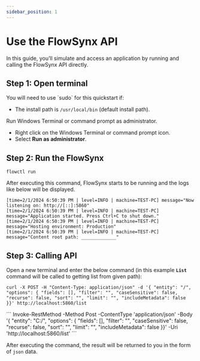 ```yaml
---
sidebar_position: 1
---
```


# Use the FlowSynx API

In this guide, you’ll simulate and access an application by running and calling the FlowSynx API directly.

## Step 1: Open terminal

<Tabs groupId="operating-systems">
  <TabItem value="linuxMacOs" label="Linux/MacOS">
  You will need to use `sudo` for this quickstart if:

  - The install path is `/usr/local/bin` (default install path).
  </TabItem>
  <TabItem value="windows" label="Windows">
  Run Windows Terminal or command prompt as administrator.

  - Right click on the Windows Terminal or command prompt icon.
  - Select **Run as administrator**.
  </TabItem>
</Tabs>

## Step 2: Run the FlowSynx
```
flowctl run
```
After executing this command, FlowSynx starts to be running and the logs like below will be displayed.

```
[time=2/1/2024 6:50:39 PM | level=INFO | machine=TEST-PC] message="Now listening on: http://[::]:5860"
[time=2/1/2024 6:50:39 PM | level=INFO | machine=TEST-PC] message="Application started. Press Ctrl+C to shut down."
[time=2/1/2024 6:50:39 PM | level=INFO | machine=TEST-PC] message="Hosting environment: Production"
[time=2/1/2024 6:50:39 PM | level=INFO | machine=TEST-PC] message="Content root path: _____________"
```

## Step 3: Calling API
Open a new terminal and enter the below command (in this example **`List`** command will be called to getting list from given path):
<Tabs groupId="httpApi">
  <TabItem value="bashHttpApi" label="HTTP API (Bash)">
  ```
  curl -X POST -H "Content-Type: application/json" -d '{ "entity": "/", "options": { "fields": [], "filter": "", "caseSensitive": false, "recurse": false, "sort": "", "limit": "", "includeMetadata": false }}' http://localhost:5860/list
  ```
  </TabItem>
  <TabItem value="powershellHttpApi" label="HTTP API (PowerShell)">
  ```
  Invoke-RestMethod -Method Post -ContentType 'application/json' -Body '{ "entity": "C:/", "options": { "fields": [], "filter": "", "caseSensitive": false, "recurse": false, "sort": "", "limit": "", "includeMetadata": false }}' -Uri 'http://localhost:5860/list'
  ```
  </TabItem>
</Tabs>

After executing the command, the result will be returned to you in the form of `json` data.